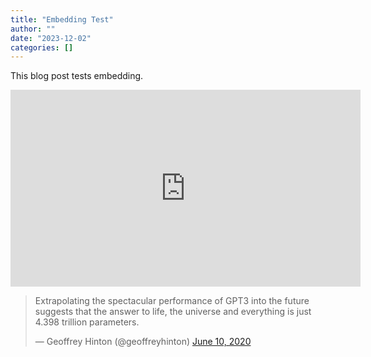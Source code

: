 ```yaml
---
title: "Embedding Test"
author: ""
date: "2023-12-02"
categories: []
---
```


This blog post tests embedding.

<iframe width="560" height="315" src="https://www.youtube.com/embed/7Pq-S557XQU?si=-0fFDgVbxt1q936o" title="YouTube video player" frameborder="0" allow="accelerometer; autoplay; clipboard-write; encrypted-media; gyroscope; picture-in-picture; web-share" allowfullscreen></iframe>

<blockquote class="twitter-tweet"><p lang="en" dir="ltr">Extrapolating the spectacular performance of GPT3 into the future suggests that the answer to life, the universe and everything is just 4.398 trillion parameters.</p>&mdash; Geoffrey Hinton (@geoffreyhinton) <a href="https://twitter.com/geoffreyhinton/status/1270814602931187715">June 10, 2020</a></blockquote> <script async src="https://platform.twitter.com/widgets.js" charset="utf-8"></script>
